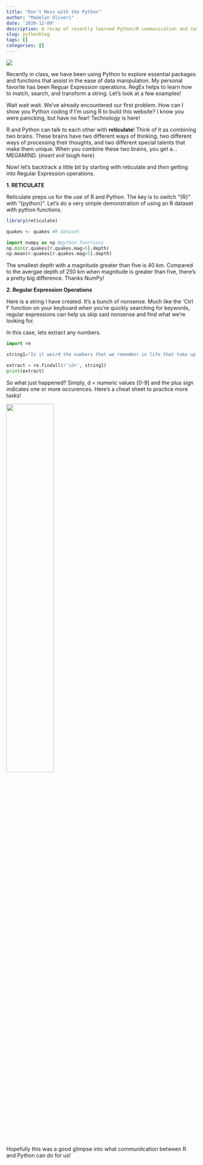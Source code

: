 ```yaml
---
title: "Don't Mess with the Python"
author: "Madelyn Oliveri"
date: '2020-12-09'
description: A recap of recently learned Python/R communication and coding techniques.
slug: pythonblog
tags: []
categories: []
---
```


![](/post/pythonblog_files/snake.jpg)


Recently in class, we have been using Python to explore essential packages and functions that assist in the ease of data manipulation. My personal favorite has been Reguar Expression operations. RegEx helps to learn how to match, search, and transform a string. Let's look at a few examples!


Wait wait wait. We've already encountered our first problem. How can I show you Python coding if I'm using R to build this website? I know you were panicking, but have no fear! Technology is here!


R and Python can talk to each other with **reticulate**! Think of it as combining two brains. These brains have two different ways of thinking, two different ways of processing their thoughts, and two different special talents that make them unique. When you combine these two brains, you get a... MEGAMIND. (*insert evil laugh here*) 


Now! let's backtrack a little bit by starting with reticulate and *then* getting into Regular Expression operations. 


**1. RETICULATE**

Reticulate preps us for the use of R and Python. The key is to switch "{R}" with "{python}". Let's do a very simple demonstration of using an R dataset with python functions. 
```R
library(reticulate) 

quakes <- quakes #R dataset
```

```python
import numpy as np #python functions
np.min(r.quakes[r.quakes.mag>5].depth) 
np.mean(r.quakes[r.quakes.mag>5].depth)
```

The smallest depth with a magnitude greater than five is 40 km. Compared to the avergae depth of 250 km when magnitude is greater than five, there's a pretty big difference. Thanks NumPy!


**2. Regular Expression Operations**

Here is a string I have created. It's a bunch of nonsense. Much like the 'Ctrl f' function on your keyboard when you're quickly searching for keywords, regular expressions can help us skip said nonsense and find what we're looking for. 

In this case, lets extract any numbers.

```python
import re

string1="Is it weird the numbers that we remember in life that take up our brain space and yet are no longer needed? My lunch number in elementary school was 129780. Cool. What am I gonna do with that now? Or, for instance, the sticker on the banana that shows the produce code at grocery stores is usually #4011. Again, I don't know why I ever noticed that or how it got stuck in my head. I don't even eat bananas. That's about 60 cents I just saved. You're probably thinking SO WHAT...but if I were to NOT buy a pound of bananas for 60 cents every week for 40 years.....I'd be rich. About $1251 dollars richer that is. I'll take it."

extract = re.findall(r'\d+', string1) 
print(extract)
```

So what just happened? Simply, d = numeric values [0-9] and the plus sign indicates one or more occurences. Here's a cheat sheet to practice more tasks!

![](/post/pythonblog_files/regex.jpg){width=50% height=50%}

Hopefully this was a good glimpse into what communitcation between R and Python can do for us! 
 

